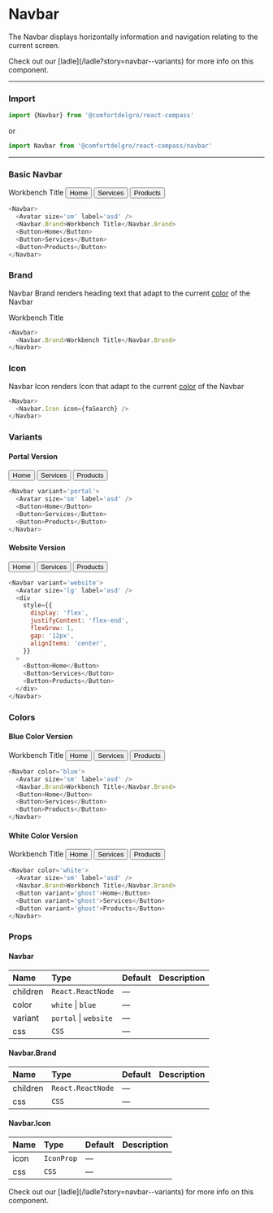 
# Navbar

The Navbar displays horizontally information and navigation relating to the current screen.

<Callout>
  Check out our [ladle](/ladle?story=navbar--variants) for more info on this
  component.
</Callout>

---

### Import

```js
import {Navbar} from '@comfortdelgro/react-compass'
```

or

```js
import Navbar from '@comfortdelgro/react-compass/navbar'
```

---

### Basic Navbar

<section className={styles.componentShowcaseContainer}>
  <Navbar>
    <Avatar size='sm' label='asd' />
    <Navbar.Brand>Workbench Title</Navbar.Brand>
    <Button>Home</Button>
    <Button>Services</Button>
    <Button>Products</Button>
  </Navbar>
</section>

```js
<Navbar>
  <Avatar size='sm' label='asd' />
  <Navbar.Brand>Workbench Title</Navbar.Brand>
  <Button>Home</Button>
  <Button>Services</Button>
  <Button>Products</Button>
</Navbar>
```

### Brand

Navbar Brand renders heading text that adapt to the current [color](#colors) of the Navbar

<section className={styles.componentShowcaseContainer}>
  <Navbar>
    <Navbar.Brand>Workbench Title</Navbar.Brand>
  </Navbar>
</section>

```js
<Navbar>
  <Navbar.Brand>Workbench Title</Navbar.Brand>
</Navbar>
```

### Icon

Navbar Icon renders Icon that adapt to the current [color](#colors) of the Navbar

<section className={styles.componentShowcaseContainer}>
  <Navbar>
    <Navbar.Icon icon={faSearch} />
  </Navbar>
</section>

```js
<Navbar>
  <Navbar.Icon icon={faSearch} />
</Navbar>
```

### Variants

#### Portal Version

<section className={styles.componentShowcaseContainer}>
  <Navbar variant='portal'>
    <Avatar size='sm' label='asd' />
    <Button>Home</Button>
    <Button>Services</Button>
    <Button>Products</Button>
  </Navbar>
</section>

```js
<Navbar variant='portal'>
  <Avatar size='sm' label='asd' />
  <Button>Home</Button>
  <Button>Services</Button>
  <Button>Products</Button>
</Navbar>
```

#### Website Version

<section className={styles.componentShowcaseContainer}>
  <Navbar variant='website'>
    <Avatar size='lg' label='asd' />
    <div
      style={{
        display: 'flex',
        justifyContent: 'flex-end',
        flexGrow: 1,
        gap: '12px',
        alignItems: 'center',
      }}
    >
      <Button>Home</Button>
      <Button>Services</Button>
      <Button>Products</Button>
    </div>
  </Navbar>
</section>

```js
<Navbar variant='website'>
  <Avatar size='lg' label='asd' />
  <div
    style={{
      display: 'flex',
      justifyContent: 'flex-end',
      flexGrow: 1,
      gap: '12px',
      alignItems: 'center',
    }}
  >
    <Button>Home</Button>
    <Button>Services</Button>
    <Button>Products</Button>
  </div>
</Navbar>
```

### Colors

#### Blue Color Version

<section className={styles.componentShowcaseContainer}>
  <Navbar color='blue'>
    <Avatar size='sm' label='asd' />
    <Navbar.Brand>Workbench Title</Navbar.Brand>
    <Button>Home</Button>
    <Button>Services</Button>
    <Button>Products</Button>
  </Navbar>
</section>

```js
<Navbar color='blue'>
  <Avatar size='sm' label='asd' />
  <Navbar.Brand>Workbench Title</Navbar.Brand>
  <Button>Home</Button>
  <Button>Services</Button>
  <Button>Products</Button>
</Navbar>
```

#### White Color Version

<section className={styles.componentShowcaseContainer}>
  <Navbar color='white'>
    <Avatar size='sm' label='asd' />
    <Navbar.Brand>Workbench Title</Navbar.Brand>
    <Button variant='ghost'>Home</Button>
    <Button variant='ghost'>Services</Button>
    <Button variant='ghost'>Products</Button>
  </Navbar>
</section>

```js
<Navbar color='white'>
  <Avatar size='sm' label='asd' />
  <Navbar.Brand>Workbench Title</Navbar.Brand>
  <Button variant='ghost'>Home</Button>
  <Button variant='ghost'>Services</Button>
  <Button variant='ghost'>Products</Button>
</Navbar>
```

### Props

#### Navbar

| Name     | Type                  | Default | Description |
| :------- | :-------------------- | :------ | :---------- |
| children | `React.ReactNode`     | —       |             |
| color    | `white` \| `blue`     | —       |             |
| variant  | `portal` \| `website` | —       |             |
| css      | `CSS`                 | —       |             |

#### Navbar.Brand

| Name     | Type              | Default | Description |
| :------- | :---------------- | :------ | :---------- |
| children | `React.ReactNode` | —       |             |
| css      | `CSS`             | —       |             |

#### Navbar.Icon

| Name | Type       | Default | Description |
| :--- | :--------- | :------ | :---------- |
| icon | `IconProp` | —       |             |
| css  | `CSS`      | —       |             |

<Callout>
  Check out our [ladle](/ladle?story=navbar--variants) for more info on this
  component.
</Callout>
